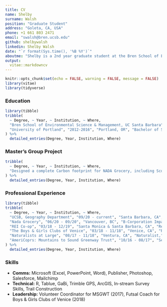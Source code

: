 ```yaml
---
title: CV
name: Shelby
surname: Walsh
position: "Graduate Student"
address: "Goleta, CA, USA"
phone: +1 661 803 2471
email: "swalsh@bren.ucsb.edu"
github: shelbywalsh
linkedin: Shelby Walsh
date: "`r format(Sys.time(), '%B %Y')`"
aboutme: "Shelby is a 2nd year graduate student at the Bren School of Environmental Science & Management."
output: 
  vitae::markdowncv
---
```


```r
knitr::opts_chunk$set(echo = FALSE, warning = FALSE, message = FALSE)
library(vitae)
library(tidyverse)
```

### Education

```r
library(tibble)
tribble(
  ~ Degree, ~ Year, ~ Institution, ~ Where,
  "Bren School of Environmental Science & Management, UC Santa Barbara", "2019-2021", "Santa Barbara, CA", "Masters of Environental Science & Management",
  "University of Portland", "2012-2016", "Portland, OR", "Bachelor of Science, Environmental Science"
) %>% 
  detailed_entries(Degree, Year, Institution, Where)
```

### Master's Group Project

```r
tribble(
  ~ Degree, ~ Year, ~ Institution, ~ Where,
  "Designed a complete Carbon footprint for NADA Grocery, including Scopes 1, 2, and 3, for 2019 and 2020, Role: Data manager", "2020-2021", "Client: Nada Grocery", "Quantifying the Carbon Footprint of a Zero Waste Grocery Store",
) %>%
  detailed_entries(Degree, Year, Institution, Where)
```

### Professional Experience

```r
library(tibble)
tribble(
  ~ Degree, ~ Year, ~ Institution, ~ Where,
  "UCSB, Geography Department", "09/20 - current", "Santa Barbara, CA", "Teaching Assistant,",
  "Nada Grocery", "06/20 - 09/20", "Vancouver, BC", "B-Corporation Impact Intern,",
  "REI Co-op", "03/18 - 12/19", "Santa Monica & Santa Barbara, CA", "Retail Specialist,",
  "The Boys & Girls Clubs of Venice", "03/18 - 11/18", "Venice, CA", "Resource Development Assistant,",
  "Naturalists at Large", "08/17 - 11/18", "Ventura, CA", "Naturalist,",
  "AmeriCoprs: Mountains to Sound Greenway Trust", "10/16 - 08/17", "Seattle, WA", "Restoration Aide,",
) %>% 
  detailed_entries(Degree, Year, Institution, Where)
```


### Skills

 * **Comms:** Microsoft (Excel, PowerPoint, Word), Publisher, Photoshop, Salesforce, Mailchimp
 * **Technical:** R, Tablue, GaBi, Trimble GPS, ArcGIS, In-stream Survey Skills, Trail Construction
 * **Leadership:** Volunteer Coordinator for MSGWT (2017), Futsal Coach for Boys & Girls Clubs of Venice (2018)
